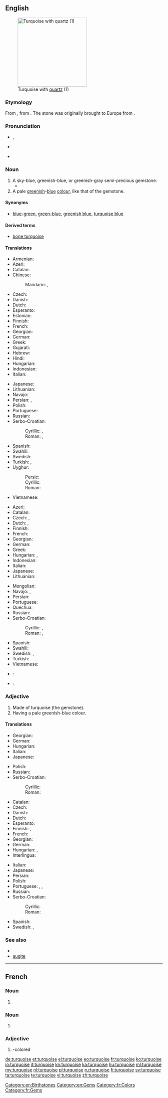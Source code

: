==English==
{{was wotd|2007|September|5}}
{{wikipedia}}
[[Image:Turquoise_with_quartz.jpg|thumb|right|220px|Turquoise with [[quartz]] (1)]]

===Etymology===
From {{etyl|frm}} {{term|turquoise|lang=frm}}, from {{etyl|fro}} {{term|(pierre) turqueise||Turkish (stone)|lang=fro}}. The stone was originally brought to Europe from {{w|Turkestan}}.

===Pronunciation===
* {{a|UK}} {{IPA|/ˈtɜː(ɹ).k(w)ɔɪz/|/ˈtɜː(ɹ).k(w)ɔɪs/}}, {{X-SAMPA|/"t3:(r\).k(w)OIz/|/"t3:(r\).k(w)OIs/}}
* {{a|US}} {{IPA|/ˈtɚ.kɔɪz/}}
* {{audio|En-us-turquoise.ogg|Audio}}

===Noun===
{{en-noun}}

# A sky-blue, greenish-blue, or greenish-gray semi-precious gemstone.
#*{{quote-magazine|date=2012-03
|author=Lee A. Groat
|title=Gemstones
|volume=100|issue=2|page=128
|magazine={{w|American Scientist}}
|url=http://www.americanscientist.org/issues/feature/2012/2/gemstones
|passage=Although there are dozens of different types of gems, among the best known and most important are&nbsp;[&hellip;]&thinsp;. (Common gem materials not addressed in this article include amber, amethyst, chalcedony, garnet, lazurite, malachite, opals, peridot, rhodonite, spinel, tourmaline, '''turquoise''' and zircon.)}}
# A pale [[green]]ish-[[blue]] [[color|colour]], like that of the gemstone.
#: {{color panel|40E0D0}}

====Synonyms====
* {{sense|colour}} [[blue-green]], [[green-blue]], [[greenish blue]], [[turquoise blue]]

====Derived terms====
* [[bone turquoise]]

====Translations====
{{trans-top|gemstone}}
* Armenian: {{t-|hy|փիրուզ|tr=p'iruz}}
* Azeri: {{t+|az|firuzə}}
* Catalan: {{t-|ca|turquesa|f}}
* Chinese:
*: Mandarin: {{t|cmn|綠松石|sc=Hant}}, {{t|cmn|绿松石|sc=Hans}}
* Czech: {{t-|cs|tyrkys|m}}
* Danish: {{t-|da|turkis|c}}
* Dutch: {{t+|nl|turkoois}}
* Esperanto: {{t-|eo|turkiso}}
* Estonian: {{t-|et|türkiis}}
* Finnish: {{t+|fi|turkoosi}}
* French: {{t+|fr|turquoise|f}}
* Georgian: {{t+|ka|ფირუზი|sc=Geor}}
* German: {{t-|de|Türkis|m}}
* Greek: {{t-|el|τυρκουάζ|n|tr=tyrkouáz}}
* Gujarati: {{t|gu|પીરોજ|tr=peeroj|sc=Gujr}}
* Hebrew: {{t+|he|טורקיז}}
* Hindi: {{t|hi|फीरोज़ा|tr=pheerozaa|sc=Deva}}
* Hungarian: {{t+|hu|türkiz}}
* Indonesian: {{t+|id|pirus}}
* Italian: {{t+|it|turchese|m}}
{{trans-mid}}
* Japanese: {{t-|ja|トルコ石|tr=toruko ishi|sc=Jpan}}
* Lithuanian: {{t-|lt|turkis}}
* Navajo: {{tø|nv|dootłʼizhii}}
* Persian: {{t+|fa|فیروزه|tr=firuze}}, {{t+|fa|پیروزه|tr=piruze}}
* Polish: {{t-|pl|turkus}}
* Portuguese: {{t+|pt|turquesa|f}}
* Russian: {{t+|ru|бирюза|f|alt=бирюза́|tr=birjuzá}}
* Serbo-Croatian:
*: Cyrillic: {{t-|sh|тиркиз|m|sc=Cyrl}}, {{t-|sh|модруљ|m|sc=Cyrl}}
*: Roman: {{t-|sh|tirkiz|m}}, {{t-|sh|modrulj|m}}
* Spanish: {{t-|es|turquesa|f}}
* Swahili: {{t-|sw|feruzi}}
* Swedish: {{t+|sv|turkos|c}}
* Turkish: {{t+|tr|turkuaz}}, {{t+|tr|firuze}}
* Uyghur:
*: Persic: {{t-|ug|بىريۇزا|sc=fa-Arab}}
*: Cyrillic: {{t-|ug|бирйуза|sc=Cyrl}}
*: Roman: {{t-|ug|biryuza|sc=Latn}}
* Vietnamese: {{t-|vi|ngọc lam}}
{{trans-bottom}}

{{trans-top|colour}}
* Azeri: {{t+|az|firuzəyi}}
* Catalan: {{t-|ca|turquesa|f}}
* Czech: {{t+|cs|tyrkysový|m}}, {{t-|cs|tyrkysová|f}}
* Dutch: {{t+|nl|turkoois}}, {{t-|nl|turkooise}}
* Finnish: {{t+|fi|turkoosi}}
* French: {{t+|fr|turquoise|f}}
* Georgian: {{t+|ka|ფირუზი|sc=Geor}}
* German: {{t-|de|Türkis|n}}
* Greek: {{t-|el|τυρκουάζ|n|tr=tyrkouáz}}
* Hungarian: {{t+|hu|türkiz}}, {{t+|hu|türkizkék}}
* Indonesian: {{t-|id|toska}}
* Italian: {{t+|it|turchese|m}}
* Japanese: {{t-|ja|ターコイズブルー|tr=tākoizu burū|sc=Jpan}}
* Lithuanian: {{t-|lt|turkio spalva|f}}
{{trans-mid}}
* Mongolian: {{t|mn|оюу ногоон өнгө|tr=ojuu nogoon öngö|sc=Cyrl}}
* Navajo: {{tø|nv|dootłʼizhii}}, {{tø|nv|dootłʼizh}}
* Persian: {{t+|fa|فیروزه‌ای|tr=firuze-i}}
* Portuguese: {{t+|pt|turquesa|m}}
* Quechua: {{t|qu|anqas umiña}}
* Russian: {{t+|ru|бирюза|f|alt=бирюза́|tr=birjuzá}}
* Serbo-Croatian:
*: Cyrillic: {{t-|sh|тиркизна|f|sc=Cyrl}}, {{t-|sh|модруљаста|m|sc=Cyrl}}
*: Roman: {{t-|sh|tirkizna|f}}, {{t-|sh|modruljasta|m}}
* Spanish: {{t-|es|turquesa|m}}
* Swahili: {{t-|sw|rangi ya feruzi}}
* Swedish: {{t+|sv|turkos|c}}, {{t-|sv|turkosfärg|c}}
* Turkish: {{t+|tr|turkuaz}}
* Vietnamese: {{t-|vi|xanh thổ}}
{{trans-bottom}}

{{checktrans-top}}
<!--Remove this section once all of the translations below have been moved into the tables above.-->
* {{ttbc|bg}}: {{t-|bg|тюркоаз|m|sc=Cyrl}}
* {{ttbc|ia}}: {{qualifier|1,2}} {{t-|ia|turchese}}
{{trans-bottom}}

===Adjective===
{{en-adj}}

# Made of turquoise (the gemstone).
# Having a pale greenish-blue colour.

====Translations====
{{trans-top|made of turquoise}}
* Georgian: {{t+|ka|ფირუზი|sc=Geor}}
* German: {{t-SOP|de|[[aus]] [[Türkis]]}}
* Hungarian: {{t+|hu|türkiz}}
* Italian: {{t-SOP|it|[[di]] [[turchese]]|m|f}}
* Japanese: {{t-|ja|トルコ石の|tr=toruko ishi no|sc=Jpan}}
{{trans-mid}}
* Polish: {{t+|pl|turkusowy|m}}
* Russian: {{t+|ru|бирюзовый|tr=bir'uzóvyj}}
* Serbo-Croatian:
*: Cyrillic: {{t-|sh|тиркизан|sc=Cyrl}}
*: Roman: {{t-|sh|tirkizan}}
{{trans-bottom}}

{{trans-top|having a pale greenish-blue colour}}
* Catalan: {{t-|ca|turquesa}}
* Czech: {{t+|cs|tyrkysový|m}}
* Danish: {{t-|da|turkis}}
* Dutch: {{t+|nl|turkoois|n}}
* Esperanto: {{t-|eo|turkisa}}
* Finnish: {{t+|fi|turkoosi}}, {{t-|fi|turkoosinvärinen}}
* French: {{t+|fr|turquoise}}
* Georgian: {{t-|ka|ფირუზისფერი|sc=Geor}}
* German: {{t+|de|türkis}}
* Hungarian: {{t+|hu|türkiz}}, {{t+|hu|türkizkék}}
* Interlingua: {{t-|ia|turchese}}
{{trans-mid}}
* Italian: {{t+|it|turchese}}
* Japanese: {{t-|ja|ターコイズブルーの|tr=tākoizu burū no|sc=Jpan}}
* Persian: {{t+|fa|فیروزه‌ای|tr=firuze-i}}
* Polish: {{t+|pl|turkusowy|m}}
* Portuguese: {{t+|pt|turquesa}}, {{t-|pt|turquesino}}, {{t-|pt|turquesado}}
* Russian: {{t+|ru|бирюзовый|tr=bir'uzóvyj}}
* Serbo-Croatian:
*: Cyrillic: {{t-|sh|тиркизан|sc=Cyrl}}
*: Roman: {{t-|sh|tirkizan}}
* Spanish: {{t-|es|turquesa}}
* Swedish: {{t+|sv|turkos}}, {{t-|sv|turkosfärgad}}
{{trans-bottom}}

===See also===
* {{list:blues/en}}
* [[augite]]

[[Category:en:Birthstones]]
[[Category:en:Gems]]

----

==French==

===Noun===
{{fr-noun|f}}

# {{l|en|turquoise}} {{gloss|gemstone}}

===Noun===
{{fr-noun|m}}

# {{l|en|turquoise}} {{gloss|colour}}

===Adjective===
{{head|fr|adjective|invariable}}

# {{l|en|turquoise}}-colored

[[Category:fr:Colors]]
[[Category:fr:Gems]]

[[de:turquoise]]
[[et:turquoise]]
[[el:turquoise]]
[[eo:turquoise]]
[[fr:turquoise]]
[[ko:turquoise]]
[[io:turquoise]]
[[it:turquoise]]
[[kn:turquoise]]
[[ka:turquoise]]
[[hu:turquoise]]
[[ml:turquoise]]
[[my:turquoise]]
[[nl:turquoise]]
[[pl:turquoise]]
[[ru:turquoise]]
[[fi:turquoise]]
[[sv:turquoise]]
[[ta:turquoise]]
[[te:turquoise]]
[[vi:turquoise]]
[[zh:turquoise]]